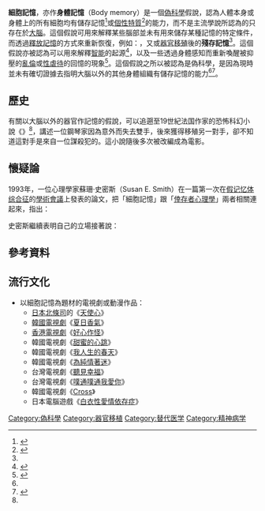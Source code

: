 {{distinguish|表觀遺傳學}}
{{medical}}
'''細胞記憶'''，亦作'''身體記憶'''（Body memory）是一個[[偽科學|偽科學]]假說，認為人體本身或身體上的所有細胞均有儲存記憶<ref name=skepdic>{{cite web | url = http://skepdic.com/cellular.html | title = Cellular Memory | publisher = [[The_Skeptic's_Dictionary|The Skeptic's Dictionary]] | date = 2009-02-23 | accessdate = 2010-09-23 | last = Carroll | first = RT | authorlink = Robert Todd Carroll | language = en | archive-date = 2018-10-08 | archive-url = https://web.archive.org/web/20181008181830/http://skepdic.com/cellular.html | dead-url = no }}</ref>或[[個性特質|個性特質]]<ref name=theophanes>{{cite web |url=http://theophanes.hubpages.com/hub/Cellular-Memories-in-Organ-Transplant-Recipients |title=Inherited Memory in Organ Transplant Recipients |trans_title=器官移殖接受者所承繼的記憶 |language=en |date=2013-01-25 |accessdate=2013-07-12 |archive-date=2015-10-13 |archive-url=https://web.archive.org/web/20151013072324/http://theophanes.hubpages.com/hub/Cellular-Memories-in-Organ-Transplant-Recipients |dead-url=no }}</ref>的能力，而不是主流學說所認為的只存在於[[大脑|大腦]]。這個假說可用來解釋某些腦部並未有用來儲存某種記憶的特定條件，而透過[[釋放記憶|釋放記憶]]的方式來重新恢復，例如：{{link-en|幻肢痛|Phantom pain}}，又或[[器官移植|器官移殖]]後的'''殘存記憶'''<ref name=skepdic />。這個假說亦被認為可以用來解釋[[智能|智能]]的起源<ref name=nature>{{cite journal |url=http://www.nature.com/news/2008/080123/full/451385a.html |title=Cellular memory hints at the origins of intelligence |journal=[[自然雜誌|Nature]] |date=2008-01-23 |accessdate=2013-07-12 |language=en |archive-date=2020-11-12 |archive-url=https://web.archive.org/web/20201112001631/https://www.nature.com/news/2008/080123/full/451385a.html |dead-url=no }}</ref>，以及一些透過身體感知而重新喚醒被抑壓的[[亂倫|亂倫]]或[[性虐待|性虐待]]的回憶的現象<ref name = "Smith">{{cite journal | url = http://www.ipt-forensics.com/journal/volume5/j5_4_2.htm | title = Body Memories: And Other Pseudo-Scientific Notions of "Survivor Psychology"  | journal = Issues in Child Abuse Accusations | volume = 5 | issue = 4 | year = 1993 | last = Smith | first = SE | access-date = 2013-07-11 | archive-date = 2018-10-02 | archive-url = https://web.archive.org/web/20181002015837/http://www.ipt-forensics.com/journal/volume5/j5_4_2.htm | dead-url = no }}</ref>。這個假說之所以被認為是偽科學，是因為現時並未有確切證據去指明大腦以外的其他身體組織有儲存記憶的能力<ref name ="Smith"/><ref name = "Lilienfeld">{{Cite book |editor= Scott O. Lilienfeld SO; Lynn SJ; Lohr JM | title=Science and Pseudoscience in Clinical Psychology |trans_title=臨床心理學的科學與偽科學 |year = 2002|publisher=The Guilford Press|isbn=1-57230-828-1 }}</ref>。

==歷史==
有關以大腦以外的器官作記憶的假說，可以追遡至19世紀法国作家{{link-en|莫里斯·雷纳德|Maurice Renard}}的恐怖科幻小說《{{link-fr|奧拉克之手|Les Mains d'Orlac}}》<ref name=theophanes />，講述一位鋼琴家因為意外而失去雙手，後來獲得移殖另一對手，卻不知道這對手是來自一位謀殺犯的。這小說隨後多次被改編成為電影。

==懷疑論==

1993年，一位心理學家蘇珊·史密斯（Susan E. Smith）在一篇第一次在[[假记忆体综合征|假记忆体综合征]]的[[學術會議|學術會議]]上發表的論文，把「細胞記憶」跟「[[倖存者心理學|倖存者心理學]]」兩者相關連起來，指出：
{{quote|body memories are thought to literally be emotional, kinesthetic, or chemical recordings stored at the cellular level and retrievable by returning to or recreating the chemical, emotional, or kinesthetic conditions under which the memory recordings are filed.  She wrote in the abstract of the paper that "one of the most commonly used theories to support the ideology of [[repressed_memories|repressed memories]] or incest and sexual abuse amnesia is body memories." <ref name="Smith"/>}}
{{cquote|身體的記憶從字面上被認為是在細胞層面上的情緒、動覺、或化學紀錄存儲，並能透過重現該記憶存儲時的化學、情緒與動覺條件提取。她在論文的提要寫到：「其中一個最常用來支持『記憶壓抑』與『亂倫與性虐待記憶喪失』意識的理論就是身體記憶。」}}

史密斯繼續表明自己的立場接著說：

{{quote|The belief in these pseudoscientific concepts appears to be related to scientific illiteracy, gullibility, and a lack of critical thinking skills and reasoning abilities in both the mental health community and in society at large.<ref name="Smith"/>}}
{{cquote|這些偽科學概念的信念貌似與精神健康業界和社會整體的科學文盲、愚蠢、以及缺乏批判思考技巧與推理能力有關。}}

==參考資料==
{{reflist}}

==流行文化==
*以細胞記憶為題材的電視劇或動漫作品：
**[[日本|日本]][[北條司|北條司]]的《[[天使心|天使心]]》
**[[韓國電視劇|韓國電視劇]]《[[夏日香氣|夏日香氣]]》
**[[香港電視劇|香港電視劇]]《[[好心作怪|好心作怪]]》
**韓國電視劇《[[甜蜜的心跳|甜蜜的心跳]]》
**韓國電視劇《[[我人生的春天|我人生的春天]]》
**韓國電視劇《[[為純情著迷|為純情著迷]]》
**台灣電視劇《[[聽見幸福|聽見幸福]]》
**台灣電視劇《[[噗通噗通我愛你|噗通噗通我愛你]]》
**韓國電視劇《[[Cross_(電視劇)|Cross]]》
**日本電腦遊戲《[[白衣性愛情依存症|白衣性愛情依存症]]》

[[Category:偽科學|Category:偽科學]]
[[Category:器官移植|Category:器官移植]]
[[Category:替代医学|Category:替代医学]]
[[Category:精神病学|Category:精神病学]]
{{Pseudoscience}}